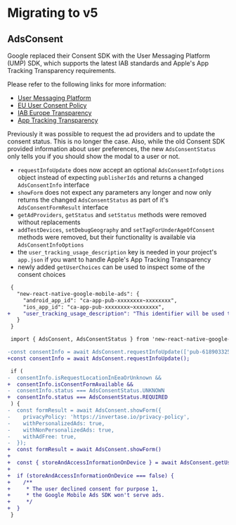 # Migrating to v5

## AdsConsent

Google replaced their Consent SDK with the User Messaging Platform (UMP) SDK, which supports the latest IAB standards and Apple's App Tracking Transparency requirements.

Please refer to the following links for more information:

- [User Messaging Platform](https://developers.google.com/admob/ump/ios/quick-start)
- [EU User Consent Policy](https://www.google.com/about/company/user-consent-policy/)
- [IAB Europe Transparency](https://iabeurope.eu/iab-europe-transparency-consent-framework-policies/)
- [App Tracking Transparency](https://developer.apple.com/documentation/apptrackingtransparency)

Previously it was possible to request the ad providers and to update the consent status. This is no longer the case.
Also, while the old Consent SDK provided information about user preferences, the new `AdsConsentStatus` only tells you if you should show the modal to a user or not.

- `requestInfoUpdate` does now accept an optional `AdsConsentInfoOptions` object instead of expecting `publisherIds` and returns a changed `AdsConsentInfo` interface
- `showForm` does not expect any parameters any longer and now only returns the changed `AdsConsentStatus` as part of it's `AdsConsentFormResult` interface
- `getAdProviders`, `getStatus` and `setStatus` methods were removed without replacements
- `addTestDevices`, `setDebugGeography` and `setTagForUnderAgeOfConsent` methods were removed, but their functionality is available via `AdsConsentInfoOptions`
- the `user_tracking_usage_description` key is needed in your project's `app.json` if you want to handle Apple's App Tracking Transparency
- newly added `getUserChoices` can be used to inspect some of the consent choices

```diff
 {
   "new-react-native-google-mobile-ads": {
     "android_app_id": "ca-app-pub-xxxxxxxx~xxxxxxxx",
     "ios_app_id": "ca-app-pub-xxxxxxxx~xxxxxxxx",
+    "user_tracking_usage_description": "This identifier will be used to deliver personalized ads to you."
   }
 }
```

```diff
 import { AdsConsent, AdsConsentStatus } from 'new-react-native-google-mobile-ads';

-const consentInfo = await AdsConsent.requestInfoUpdate(['pub-6189033257628123']);
+const consentInfo = await AdsConsent.requestInfoUpdate();

 if (
-  consentInfo.isRequestLocationInEeaOrUnknown &&
+  consentInfo.isConsentFormAvailable &&
-  consentInfo.status === AdsConsentStatus.UNKNOWN
+  consentInfo.status === AdsConsentStatus.REQUIRED
 ) {
-  const formResult = await AdsConsent.showForm({
-    privacyPolicy: 'https://invertase.io/privacy-policy',
-    withPersonalizedAds: true,
-    withNonPersonalizedAds: true,
-    withAdFree: true,
-  });
+  const formResult = await AdsConsent.showForm()
+
+  const { storeAndAccessInformationOnDevice } = await AdsConsent.getUserChoices();
+
+  if (storeAndAccessInformationOnDevice === false) {
+    /**
+     * The user declined consent for purpose 1,
+     * the Google Mobile Ads SDK won't serve ads.
+     */
+  }
 }
```
